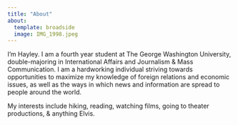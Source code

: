 ```yaml
---
title: "About"
about:
  template: broadside
  image: IMG_1998.jpeg
---
```



I'm Hayley. I am a fourth year student at The George Washington University, double-majoring in International Affairs and Journalism & Mass Communication. I am a hardworking individual striving towards opportunities to maximize my knowledge of foreign relations and economic issues, as well as the ways in which news and information are spread to people around the world. 

My interests include hiking, reading, watching films, going to theater productions, & anything Elvis. 


